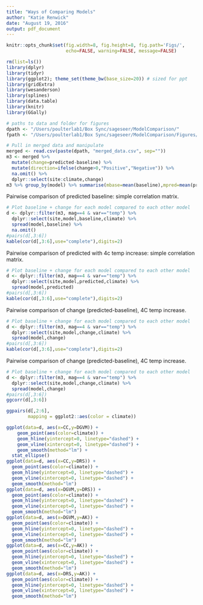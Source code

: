 ```yaml
---
title: "Ways of Comparing Models"
author: "Katie Renwick"
date: "August 19, 2016"
output: pdf_document
---
```



```r
knitr::opts_chunk$set(fig.width=8, fig.height=8, fig.path='Figs/',
                      echo=FALSE, warning=FALSE, message=FALSE)
```

```r
rm(list=ls())
library(dplyr)
library(tidyr)
library(ggplot2); theme_set(theme_bw(base_size=20)) # sized for ppt
library(gridExtra)
library(wesanderson)
library(splines)
library(data.table)
library(knitr)
library(GGally)

# paths to data and folder for figures
dpath <- "/Users/poulterlab1/Box Sync/sageseer/ModelComparison/"
fpath <- "/Users/poulterlab1/Box Sync/sageseer/ModelComparison/Figures/"

# Pull in merged data and manipulate
merged <- read.csv(paste(dpath, "merged_data.csv", sep=""))
m3 <- merged %>%
  mutate(change=predicted-baseline) %>%
  mutate(direction=ifelse(change>0,"Positive","Negative")) %>%
  na.omit() %>%
  dplyr::select(site:climate,change) 
m3 %>% group_by(model) %>% summarise(mbase=mean(baseline),mpred=mean(predicted))
```

Pairwise comparison of predicted baseline: simple correlation matrix.
```r
# Plot baseline + change for each model compared to each other model
d <- dplyr::filter(m3, mag==4 & var=="temp") %>%
  dplyr::select(site,model,baseline,climate) %>%
  spread(model,baseline) %>%
  na.omit()
#pairs(d[,3:6])
kable(cor(d[,3:6],use="complete"),digits=2)
```

Pairwise comparison of predicted with 4c temp increase: simple correlation matrix.
```r
# Plot baseline + change for each model compared to each other model
d <- dplyr::filter(m3, mag==4 & var=="temp") %>%
  dplyr::select(site,model,predicted,climate) %>%
  spread(model,predicted)
#pairs(d[,3:6])
kable(cor(d[,3:6],use="complete"),digits=2)
```

Pairwise comparison of change (predicted-baseline), 4C temp increase.
```r
# Plot baseline + change for each model compared to each other model
d <- dplyr::filter(m3, mag==4 & var=="temp") %>%
  dplyr::select(site,model,change,climate) %>%
  spread(model,change)
#pairs(d[,3:6])
kable(cor(d[,3:6],use="complete"),digits=2)
```

Pairwise comparison of change (predicted-baseline), 4C temp increase.

```r
# Plot baseline + change for each model compared to each other model
d <- dplyr::filter(m3, mag==4 & var=="temp") %>%
  dplyr::select(site,model,change,climate) %>%
  spread(model,change)
#pairs(d[,3:6])
ggcorr(d[,3:6])
```

```r
ggpairs(d[,2:6],
        mapping = ggplot2::aes(color = climate))
```

```r
ggplot(data=d, aes(x=CC,y=DGVM)) +
    geom_point(aes(color=climate)) +
    geom_hline(yintercept=0, linetype="dashed") +
    geom_vline(xintercept=0, linetype="dashed") +
    geom_smooth(method="lm") +
  stat_ellipse()
ggplot(data=d, aes(x=CC,y=DRS)) +
  geom_point(aes(color=climate)) +
  geom_hline(yintercept=0, linetype="dashed") +
  geom_vline(xintercept=0, linetype="dashed") +
  geom_smooth(method="lm")
ggplot(data=d, aes(x=DGVM,y=DRS)) +
  geom_point(aes(color=climate)) +
  geom_hline(yintercept=0, linetype="dashed") +
  geom_vline(xintercept=0, linetype="dashed") +
  geom_smooth(method="lm")
ggplot(data=d, aes(x=DGVM,y=AK)) +
  geom_point(aes(color=climate)) +
  geom_hline(yintercept=0, linetype="dashed") +
  geom_vline(xintercept=0, linetype="dashed") +
  geom_smooth(method="lm")
ggplot(data=d, aes(x=CC,y=AK)) +
  geom_point(aes(color=climate)) +
  geom_hline(yintercept=0, linetype="dashed") +
  geom_vline(xintercept=0, linetype="dashed") +
  geom_smooth(method="lm")
ggplot(data=d, aes(x=DRS,y=AK)) +
  geom_point(aes(color=climate)) +
  geom_hline(yintercept=0, linetype="dashed") +
  geom_vline(xintercept=0, linetype="dashed") +
  geom_smooth(method="lm")
```

